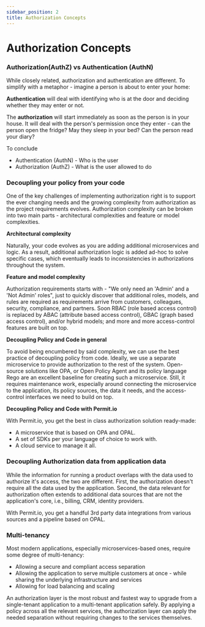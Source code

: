 ```yaml
---
sidebar_position: 2
title: Authorization Concepts
---
```


# Authorization Concepts

### Authorization(AuthZ) vs Authentication (AuthN)

While closely related, authorization and authentication are different.
To simplify with a metaphor - imagine a person is about to enter your home:

**Authentication** will deal with identifying who is at the door and deciding whether they may enter or not.

The **authorization** will start immediately as soon as the person is in your house.
It will deal with the person's permission once they enter - can the person open the fridge? May they sleep in your bed? Can the person read your diary?

To conclude
- Authentication (AuthN) - Who is the user
- Authorization (AuthZ) - What is the user allowed to do


### Decoupling your policy from your code

One of the key challenges of implementing authorization right is to support the ever changing needs and the growing complexity from authorization as the project requirements evolves.
Authorization complexity can be broken into two main parts - architectural complexities and feature or model complexities.

**Architectural complexity**

Naturally, your code evolves as you are adding additional microservices and logic. As a result, additional authorization logic is added ad-hoc to solve specific cases, which eventually leads to inconsistencies in authorizations throughout the system.

**Feature and model complexity**

Authorization requirements starts with - &quot;We only need an 'Admin' and a 'Not Admin' roles&quot;, just to quickly discover that additional roles, models, and rules are required as requirements arrive from customers, colleagues, security, compliance, and partners.
Soon RBAC (role based access control) is replaced by ABAC (attribute based access control), GBAC (graph based access control), and/or hybrid models; and more and more access-control features are built on top.

**Decoupling Policy and Code in general**

To avoid being encumbered by said complexity, we can use the best practice of decoupling policy from code. Ideally, we use a separate microservice to provide authorization to the rest of the system. Open-source solutions like OPA, or Open Policy Agent and its policy language Rego are an excellent baseline for creating such a microservice.
Still, it requires maintenance work, especially around connecting the microservice to the application, its policy sources, the data it needs, and the access-control interfaces we need to build on top.

**Decoupling Policy and Code with Permit.io**

With Permit.io, you get the best in class authorization solution ready-made:
- A microservice that is based on OPA and OPAL.
- A set of SDKs per your language of choice to work with.
- A cloud service to manage it all.

### Decoupling Authorization data from application data

While the information for running a product overlaps with the data used to authorize it's access, the two are different. 
First, the authorization doesn't require all the data used by the application. 
Second, the data relevant for authorization often extends to additional data sources that are not the application's core, i.e., billing, CRM, identity providers.

With Permit.io, you get a handful 3rd party data integrations from various sources and a pipeline based on OPAL.


### Multi-tenancy

Most modern applications, especially microservices-based ones, require some degree of multi-tenancy:
- Allowing a secure and compliant access separation
- Allowing the application to serve multiple customers at once - while sharing the underlying infrastructure and services
- Allowing for load balancing and scaling

An authorization layer is the most robust and fastest way to upgrade from a single-tenant application to a multi-tenant application safely. By applying a policy across all the relevant services, the authorization layer can apply the needed separation without requiring changes to the services themselves.
